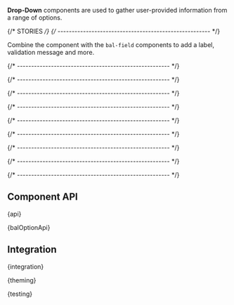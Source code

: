 
<Meta of={DropDownStories} />

<StoryHeading of={DropDownStories.Basic} hidden></StoryHeading>

<Banner of={DropDownStories} />

<Lead>**Drop-Down** components are used to gather user-provided information from a range of options.</Lead>

<Canvas of={DropDownStories.Basic} sourceState="shown" className="has-visible-overflow" />

<PlaygroundBar of={DropDownStories.Basic}></PlaygroundBar>

{/* STORIES */}
{/* ------------------------------------------------------ */}

<StoryHeading of={DropDownStories.FieldControl}></StoryHeading>

Combine the component with the `bal-field` components to add a label, validation message and more.

<Canvas of={DropDownStories.FieldControl} className="has-visible-overflow" />

{/* ------------------------------------------------------ */}

<StoryHeading of={DropDownStories.Multiple}></StoryHeading>

<Canvas of={DropDownStories.Multiple} className="has-visible-overflow" />

{/* ------------------------------------------------------ */}

<StoryHeading of={DropDownStories.MultipleWithChips}></StoryHeading>

<Canvas of={DropDownStories.MultipleWithChips} className="has-visible-overflow" />

{/* ------------------------------------------------------ */}

<StoryHeading of={DropDownStories.Clearable}></StoryHeading>

<Canvas of={DropDownStories.Clearable} className="has-visible-overflow" />

{/* ------------------------------------------------------ */}

<StoryHeading of={DropDownStories.Loading}></StoryHeading>

<Canvas of={DropDownStories.Loading} className="has-visible-overflow" />

{/* ------------------------------------------------------ */}

<StoryHeading of={DropDownStories.Invalid}></StoryHeading>

<Canvas of={DropDownStories.Invalid} className="has-visible-overflow" />

{/* ------------------------------------------------------ */}

<StoryHeading of={DropDownStories.Disabled}></StoryHeading>

<Canvas of={DropDownStories.Disabled} className="has-visible-overflow" />

{/* ------------------------------------------------------ */}

<StoryHeading of={DropDownStories.FormReset}></StoryHeading>

<Canvas of={DropDownStories.FormReset} className="has-visible-overflow" />

{/* ------------------------------------------------------ */}

<StoryHeading of={DropDownStories.Autocomplete}></StoryHeading>

<Canvas of={DropDownStories.Autocomplete} className="has-visible-overflow" />

{/* ------------------------------------------------------ */}

## Component API


<Markdown>{api}</Markdown>


<Markdown>{balOptionApi}</Markdown>

## Integration


<Markdown>{integration}</Markdown>


<Markdown>{theming}</Markdown>


<Markdown>{testing}</Markdown>

<Footer />
